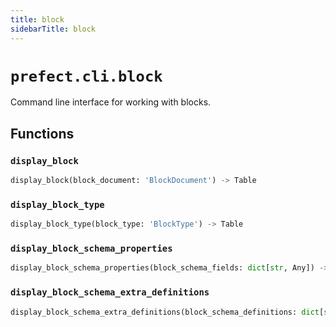 ```yaml
---
title: block
sidebarTitle: block
---
```


# `prefect.cli.block`



Command line interface for working with blocks.


## Functions

### `display_block` <sup><a href="https://github.com/PrefectHQ/prefect/blob/main/src/prefect/cli/block.py#L45" target="_blank"><Icon icon="github" size="14" /></a></sup>

```python
display_block(block_document: 'BlockDocument') -> Table
```

### `display_block_type` <sup><a href="https://github.com/PrefectHQ/prefect/blob/main/src/prefect/cli/block.py#L63" target="_blank"><Icon icon="github" size="14" /></a></sup>

```python
display_block_type(block_type: 'BlockType') -> Table
```

### `display_block_schema_properties` <sup><a href="https://github.com/PrefectHQ/prefect/blob/main/src/prefect/cli/block.py#L85" target="_blank"><Icon icon="github" size="14" /></a></sup>

```python
display_block_schema_properties(block_schema_fields: dict[str, Any]) -> Table
```

### `display_block_schema_extra_definitions` <sup><a href="https://github.com/PrefectHQ/prefect/blob/main/src/prefect/cli/block.py#L110" target="_blank"><Icon icon="github" size="14" /></a></sup>

```python
display_block_schema_extra_definitions(block_schema_definitions: dict[str, Any]) -> Table
```
